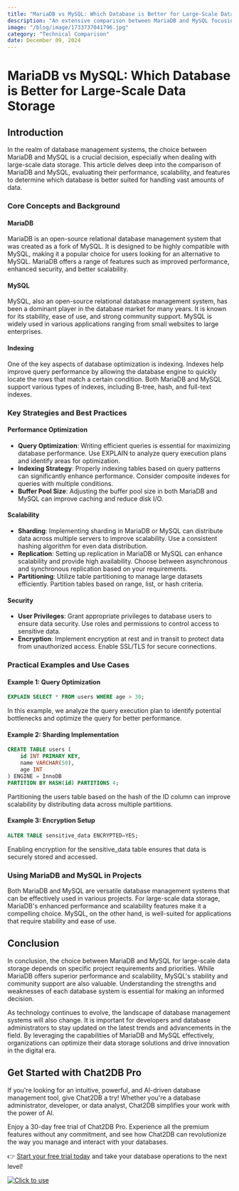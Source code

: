 ```yaml
---
title: "MariaDB vs MySQL: Which Database is Better for Large-Scale Data Storage"
description: "An extensive comparison between MariaDB and MySQL focusing on their suitability for large-scale data storage, including performance, scalability, and features."
image: "/blog/image/1733737041796.jpg"
category: "Technical Comparison"
date: December 09, 2024
---
```


# MariaDB vs MySQL: Which Database is Better for Large-Scale Data Storage

## Introduction

In the realm of database management systems, the choice between MariaDB and MySQL is a crucial decision, especially when dealing with large-scale data storage. This article delves deep into the comparison of MariaDB and MySQL, evaluating their performance, scalability, and features to determine which database is better suited for handling vast amounts of data.

### Core Concepts and Background

#### MariaDB

MariaDB is an open-source relational database management system that was created as a fork of MySQL. It is designed to be highly compatible with MySQL, making it a popular choice for users looking for an alternative to MySQL. MariaDB offers a range of features such as improved performance, enhanced security, and better scalability.

#### MySQL

MySQL, also an open-source relational database management system, has been a dominant player in the database market for many years. It is known for its stability, ease of use, and strong community support. MySQL is widely used in various applications ranging from small websites to large enterprises.

#### Indexing

One of the key aspects of database optimization is indexing. Indexes help improve query performance by allowing the database engine to quickly locate the rows that match a certain condition. Both MariaDB and MySQL support various types of indexes, including B-tree, hash, and full-text indexes.

### Key Strategies and Best Practices

#### Performance Optimization

- **Query Optimization**: Writing efficient queries is essential for maximizing database performance. Use EXPLAIN to analyze query execution plans and identify areas for optimization.
- **Indexing Strategy**: Properly indexing tables based on query patterns can significantly enhance performance. Consider composite indexes for queries with multiple conditions.
- **Buffer Pool Size**: Adjusting the buffer pool size in both MariaDB and MySQL can improve caching and reduce disk I/O.

#### Scalability

- **Sharding**: Implementing sharding in MariaDB or MySQL can distribute data across multiple servers to improve scalability. Use a consistent hashing algorithm for even data distribution.
- **Replication**: Setting up replication in MariaDB or MySQL can enhance scalability and provide high availability. Choose between asynchronous and synchronous replication based on your requirements.
- **Partitioning**: Utilize table partitioning to manage large datasets efficiently. Partition tables based on range, list, or hash criteria.

#### Security

- **User Privileges**: Grant appropriate privileges to database users to ensure data security. Use roles and permissions to control access to sensitive data.
- **Encryption**: Implement encryption at rest and in transit to protect data from unauthorized access. Enable SSL/TLS for secure connections.

### Practical Examples and Use Cases

#### Example 1: Query Optimization

```sql
EXPLAIN SELECT * FROM users WHERE age > 30;
```

In this example, we analyze the query execution plan to identify potential bottlenecks and optimize the query for better performance.

#### Example 2: Sharding Implementation

```sql
CREATE TABLE users (
    id INT PRIMARY KEY,
    name VARCHAR(50),
    age INT
) ENGINE = InnoDB
PARTITION BY HASH(id) PARTITIONS 4;
```

Partitioning the users table based on the hash of the ID column can improve scalability by distributing data across multiple partitions.

#### Example 3: Encryption Setup

```sql
ALTER TABLE sensitive_data ENCRYPTED=YES;
```

Enabling encryption for the sensitive_data table ensures that data is securely stored and accessed.

### Using MariaDB and MySQL in Projects

Both MariaDB and MySQL are versatile database management systems that can be effectively used in various projects. For large-scale data storage, MariaDB's enhanced performance and scalability features make it a compelling choice. MySQL, on the other hand, is well-suited for applications that require stability and ease of use.

## Conclusion

In conclusion, the choice between MariaDB and MySQL for large-scale data storage depends on specific project requirements and priorities. While MariaDB offers superior performance and scalability, MySQL's stability and community support are also valuable. Understanding the strengths and weaknesses of each database system is essential for making an informed decision.

As technology continues to evolve, the landscape of database management systems will also change. It is important for developers and database administrators to stay updated on the latest trends and advancements in the field. By leveraging the capabilities of MariaDB and MySQL effectively, organizations can optimize their data storage solutions and drive innovation in the digital era.

## Get Started with Chat2DB Pro

If you're looking for an intuitive, powerful, and AI-driven database management tool, give Chat2DB a try! Whether you're a database administrator, developer, or data analyst, Chat2DB simplifies your work with the power of AI.

Enjoy a 30-day free trial of Chat2DB Pro. Experience all the premium features without any commitment, and see how Chat2DB can revolutionize the way you manage and interact with your databases.

👉 [Start your free trial today](https://chat2db.ai/pricing) and take your database operations to the next level!


[![Click to use](/image/blog/bg/chat2db.jpg)](https://chat2db.ai/)
